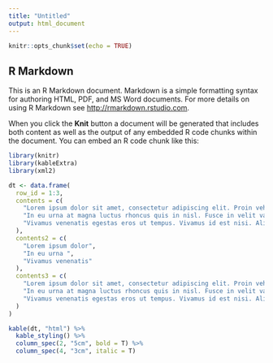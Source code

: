 ```yaml
---
title: "Untitled"
output: html_document
---
```


```r
knitr::opts_chunk$set(echo = TRUE)
```

## R Markdown

This is an R Markdown document. Markdown is a simple formatting syntax for authoring HTML, PDF, and MS Word documents. For more details on using R Markdown see <http://rmarkdown.rstudio.com>.

When you click the **Knit** button a document will be generated that includes both content as well as the output of any embedded R code chunks within the document. You can embed an R code chunk like this:

```r
library(knitr)
library(kableExtra)
library(xml2)

dt <- data.frame(
  row_id = 1:3,
  contents = c(
    "Lorem ipsum dolor sit amet, consectetur adipiscing elit. Proin vehicula tempor ex. Morbi malesuada sagittis turpis, at venenatis nisl luctus a. Sed suscipit, odio maximus fringilla rutrum, massa dolor elementum eros, at eleifend lectus augue vitae velit. Morbi congue congue lectus et auctor. Pellentesque tincidunt mi nec tristique malesuada. Cras pharetra lectus ut volutpat hendrerit. Ut dapibus orci ligula, id interdum metus mattis at. Sed egestas vitae nisi nec interdum. Nullam efficitur molestie aliquet. Nam cursus consectetur libero id pretium. Maecenas urna neque, dignissim ut leo vel, ultricies vestibulum nisi.",
    "In eu urna at magna luctus rhoncus quis in nisl. Fusce in velit varius, posuere risus et, cursus augue. Duis eleifend aliquam ante, a aliquet ex tincidunt in. Etiam posuere enim a sodales congue. Curabitur ac vehicula tortor. Proin ac nulla in eros scelerisque volutpat in in mi. Nullam efficitur sem nec eros mattis, id venenatis dolor auctor. Nunc dignissim aliquet tincidunt. Nulla rhoncus massa leo, vitae mattis urna lobortis vitae. Curabitur fringilla sodales tincidunt. Cras arcu erat, hendrerit vitae arcu eget, laoreet hendrerit nibh. Maecenas vitae suscipit metus. Fusce ac enim posuere, scelerisque dui vitae, tristique libero. Nunc venenatis sodales nunc, in consectetur nisl hendrerit id. Fusce quis nibh vitae elit tristique blandit. Nunc accumsan pulvinar varius.", 
    "Vivamus venenatis egestas eros ut tempus. Vivamus id est nisi. Aliquam molestie erat et sollicitudin venenatis. In ac lacus at velit scelerisque mattis. Suspendisse potenti. Etiam viverra, massa id lobortis facilisis, ex nibh dictum ligula, id interdum leo velit commodo velit. Nulla malesuada vel arcu at malesuada. Quisque feugiat nunc id nisl varius, nec dapibus tellus ultricies. Donec enim velit, semper in molestie vel, auctor porta lorem. Donec egestas venenatis augue sit amet tristique. Sed in justo ut est dictum consequat. Morbi dictum ornare magna vitae gravida. Nunc congue diam vitae lacinia vulputate. Curabitur hendrerit, erat quis tempus eleifend, dui turpis pellentesque libero, et pretium odio lorem eu magna."
  ),
  contents2 = c(
    "Lorem ipsum dolor",
    "In eu urna ", 
    "Vivamus venenatis"
  ),
  contents3 = c(
    "Lorem ipsum dolor sit amet, consectetur adipiscing elit. Proin vehicula tempor ex. Morbi malesuada sagittis turpis, at venenatis nisl luctus a. Sed suscipit, odio maximus fringilla rutrum, massa dolor elementum eros, at eleifend lectus augue vitae velit. Morbi congue congue lectus et auctor. Pellentesque tincidunt mi nec tristique malesuada. Cras pharetra lectus ut volutpat hendrerit. Ut dapibus orci ligula, id interdum metus mattis at. Sed egestas vitae nisi nec interdum. Nullam efficitur molestie aliquet. Nam cursus consectetur libero id pretium. Maecenas urna neque, dignissim ut leo vel, ultricies vestibulum nisi.",
    "In eu urna at magna luctus rhoncus quis in nisl. Fusce in velit varius, posuere risus et, cursus augue. Duis eleifend aliquam ante, a aliquet ex tincidunt in. Etiam posuere enim a sodales congue. Curabitur ac vehicula tortor. Proin ac nulla in eros scelerisque volutpat in in mi. Nullam efficitur sem nec eros mattis, id venenatis dolor auctor. Nunc dignissim aliquet tincidunt. Nulla rhoncus massa leo, vitae mattis urna lobortis vitae. Curabitur fringilla sodales tincidunt. Cras arcu erat, hendrerit vitae arcu eget, laoreet hendrerit nibh. Maecenas vitae suscipit metus. Fusce ac enim posuere, scelerisque dui vitae, tristique libero. Nunc venenatis sodales nunc, in consectetur nisl hendrerit id. Fusce quis nibh vitae elit tristique blandit. Nunc accumsan pulvinar varius.", 
    "Vivamus venenatis egestas eros ut tempus. Vivamus id est nisi. Aliquam molestie erat et sollicitudin venenatis. In ac lacus at velit scelerisque mattis. Suspendisse potenti. Etiam viverra, massa id lobortis facilisis, ex nibh dictum ligula, id interdum leo velit commodo velit. Nulla malesuada vel arcu at malesuada. Quisque feugiat nunc id nisl varius, nec dapibus tellus ultricies. Donec enim velit, semper in molestie vel, auctor porta lorem. Donec egestas venenatis augue sit amet tristique. Sed in justo ut est dictum consequat. Morbi dictum ornare magna vitae gravida. Nunc congue diam vitae lacinia vulputate. Curabitur hendrerit, erat quis tempus eleifend, dui turpis pellentesque libero, et pretium odio lorem eu magna."
  )
)

kable(dt, "html") %>%
  kable_styling() %>%
  column_spec(2, "5cm", bold = T) %>%
  column_spec(4, "3cm", italic = T)
```

